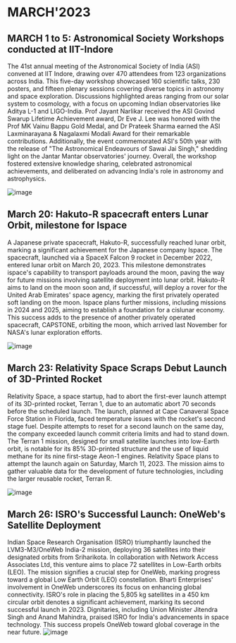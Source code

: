 # MARCH'2023

## MARCH 1 to 5: Astronomical Society Workshops conducted at IIT-Indore
The 41st annual meeting of the Astronomical Society of India (ASI) convened at IIT Indore, drawing over 470 attendees from 123 organizations across India. This five-day workshop showcased 160 scientific talks, 230 posters, and fifteen plenary sessions covering diverse topics in astronomy and space exploration. Discussions highlighted areas ranging from our solar system to cosmology, with a focus on upcoming Indian observatories like Aditya L-1 and LIGO-India. Prof Jayant Narlikar received the ASI Govind Swarup Lifetime Achievement award, Dr Eve J. Lee was honored with the Prof MK Vainu Bappu Gold Medal, and Dr Prateek Sharma earned the ASI Laxminarayana & Nagalaxmi Modali Award for their remarkable contributions. Additionally, the event commemorated ASI's 50th year with the release of "The Astronomical Endeavours of Sawai Jai Singh," shedding light on the Jantar Mantar observatories' journey. Overall, the workshop fostered extensive knowledge sharing, celebrated astronomical achievements, and deliberated on advancing India's role in astronomy and astrophysics.

![image](https://astron-soc.in/asi2023/sites/default/files/bp_file_uploads/gp_asi2023.JPG)

## March 20: Hakuto-R spacecraft enters Lunar Orbit, milestone for Ispace
A Japanese private spacecraft, Hakuto-R, successfully reached lunar orbit, marking a significant achievement for the Japanese company Ispace. The spacecraft, launched via a SpaceX Falcon 9 rocket in December 2022, entered lunar orbit on March 20, 2023. This milestone demonstrates ispace's capability to transport payloads around the moon, paving the way for future missions involving satellite deployment into lunar orbit. Hakuto-R aims to land on the moon soon and, if successful, will deploy a rover for the United Arab Emirates' space agency, marking the first privately operated soft landing on the moon. Ispace plans further missions, including missions in 2024 and 2025, aiming to establish a foundation for a cislunar economy. This success adds to the presence of another privately operated spacecraft, CAPSTONE, orbiting the moon, which arrived last November for NASA's lunar exploration efforts.

![image](https://astron-soc.in/asi2023/sites/default/files/bp_file_uploads/gp_asi2023.JPG)

## March 23: Relativity Space Scraps Debut Launch of 3D-Printed Rocket
Relativity Space, a space startup, had to abort the first-ever launch attempt of its 3D-printed rocket, Terran 1, due to an automatic abort 70 seconds before the scheduled launch. The launch, planned at Cape Canaveral Space Force Station in Florida, faced temperature issues with the rocket's second stage fuel. Despite attempts to reset for a second launch on the same day, the company exceeded launch commit criteria limits and had to stand down. The Terran 1 mission, designed for small satellite launches into low-Earth orbit, is notable for its 85% 3D-printed structure and the use of liquid methane for its nine first-stage Aeon-1 engines. Relativity Space plans to attempt the launch again on Saturday, March 11, 2023. The mission aims to gather valuable data for the development of future technologies, including the larger reusable rocket, Terran R.

![image](https://assets.bwbx.io/images/users/iqjWHBFdfxIU/iBkO5itF.6.g/v0/1200x761.jpg)

## March 26: ISRO's Successful Launch: OneWeb's Satellite Deployment
Indian Space Research Organisation (ISRO) triumphantly launched the LVM3-M3/OneWeb India-2 mission, deploying 36 satellites into their designated orbits from Sriharikota. In collaboration with Network Access Associates Ltd, this venture aims to place 72 satellites in Low-Earth orbits (LEO). The mission signifies a crucial step for OneWeb, marking progress toward a global Low Earth Orbit (LEO) constellation. Bharti Enterprises' involvement in OneWeb underscores its focus on enhancing global connectivity. ISRO's role in placing the 5,805 kg satellites in a 450 km circular orbit denotes a significant achievement, marking its second successful launch in 2023. Dignitaries, including Union Minister Jitendra Singh and Anand Mahindra, praised ISRO for India's advancements in space technology. This success propels OneWeb toward global coverage in the near future.
![image](https://spaceflightnow.com/wp-content/uploads/2022/10/20221021oneweb.jpg)


